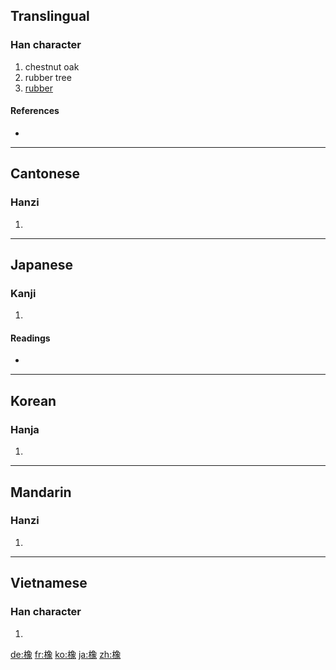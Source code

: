 ==Translingual==

===Han character===
{{Han char|rn=75|rad=木|as=12|sn=16|four=4793<sub>2</sub>|canj=木弓日人 (DNAO)}}

# chestnut oak
# rubber tree
# [[rubber]]

====References====
* {{Han ref|kx=0554.110|dkj=15564|dj=0943.020|hdz=21282.070|uh=6A61|ud=27233|bh=BEF3|bd=48883}}

----

==Cantonese==

===Hanzi===
{{yue-hanzi|jyut=|y=jeung6}}

# {{defn|Cantonese|sort=木12}}

----

==Japanese==

===Kanji===
{{ja-kanji|grade=|rs=木12}}

# {{defn|Japanese}}

====Readings====
* {{ja-readings|on=[[しょう]] (shō), [[ぞう]] (zō)|kun=[[とち]] (tochi), [[くぬぎ]] (kunugi)}}

----

==Korean==

===Hanja===
{{ko-hanja|hangeul=상|eumhun=|rv=sang|mr=sang|y=sang}}

# {{defn|Korean|sort=木12}}

----

==Mandarin==

===Hanzi===
{{cmn-hanzi|pin=[[xiàng]] ([[xiang4]])|wg=hsiang<sup>4</sup>}}

# {{defn|Mandarin|sort=木12}}

----

==Vietnamese==

===Han character===
{{vi-hantu|[[tượng]]|rs=木12}}

# {{defn|Vietnamese|sort=木12}}

[[de:橡]]
[[fr:橡]]
[[ko:橡]]
[[ja:橡]]
[[zh:橡]]
